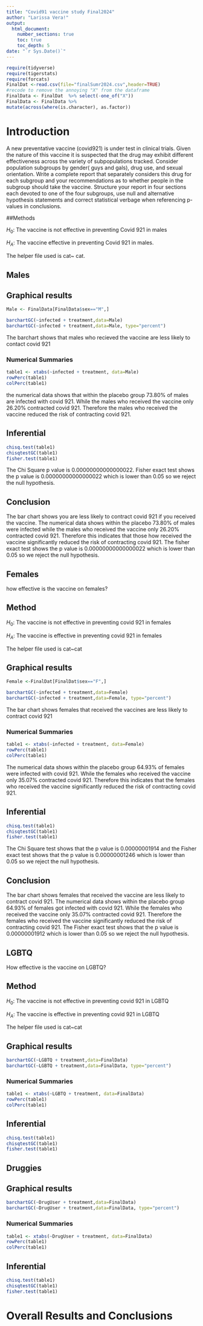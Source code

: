 ```yaml
---
title: "Covid91 vaccine study Final2024"
author: "Larissa Vera!"
output: 
  html_document:
    number_sections: true
    toc: true
    toc_depth: 5
date: "`r Sys.Date()`" 
---
```


```r
require(tidyverse)
require(tigerstats)
require(forcats)
FinalDat <-read.csv(file="finalSumr2024.csv",header=TRUE)
#recode to remove the annoying "X" from the dataframe
FinalData <- FinalDat  %>% select(-one_of("X"))
FinalData <- FinalData %>%
mutate(across(where(is.character), as.factor))
```

# Introduction

A new  preventative vaccine (covid921) is under test in clinical trials. Given the nature of this vaccine it is suspected that the drug may exhibit different effectiveness across the variety of subpopulations tracked. Consider population subgroups by gender( guys and gals), drug use, and sexual orientation. Write a complete report that separately considers this drug for each subgroup and your recommendations as to whether people in the subgroup should take the vaccine. Structure your report in four sections each devoted to one of the four subgroups, use null and alternative hypothesis statements and correct statistical verbage when referencing p-values in conclusions.

##Methods

$H_0$: The vaccine is not effective in preventing Covid 921 in males

$H_A$: The vaccine effective in preventing Covid 921 in males.

The helper file used is cat~ cat.

## Males

## Graphical results

```r
Male <- FinalData[FinalData$sex=="M",]
```

```r
barchartGC(~infected + treatment,data=Male)
barchartGC(~infected + treatment,data=Male, type="percent")

```

The barchart shows that males who recieved the vaccine are less likely to contact covid 921

### Numerical Summaries  

```r
table1 <- xtabs(~infected + treatment, data=Male)
rowPerc(table1)
colPerc(table1)
```

the numerical data shows that within the placebo group 73.80% of males are infected with covid 921. While the males who received the vaccine only 26.20% contracted covid 921. Therefore the males who received the vaccine reduced the risk of contracting covid 921.

## Inferential  

```r
chisq.test(table1)
chisqtestGC(table1)
fisher.test(table1)
```

The Chi Square p value is 0.00000000000000022. Fisher exact test shows the p value is 0.00000000000000022 which is lower than 0.05 so we reject the null hypothesis.

## Conclusion

The bar chart shows you are less likely to contract covid 921 if you received the vaccine. The numerical data shows within the placebo 73.80% of males were infected while the males who received the vaccine only 26.20% contracted covid 921. Therefore this indicates that those how received the vaccine significantly reduced the risk of contracting covid 921. The fisher exact test shows the p value is 0.00000000000000022 which is lower than 0.05 so we reject the null hypothesis.

## Females

how effective is the vaccine on females?

## Method

$H_0$: The vaccine is not effective in preventing covid 921 in females

$H_A$: The vaccine is effective in preventing covid 921 in females

The helper file used is cat~cat

## Graphical results

```r
Female <-FinalDat[FinalDat$sex=="F",]
```


```r
barchartGC(~infected + treatment,data=Female)
barchartGC(~infected + treatment,data=Female, type="percent")

```

The bar chart shows females that received the vaccines are less likely to contract covid 921

### Numerical Summaries  

```r
table1 <- xtabs(~infected + treatment, data=Female)
rowPerc(table1)
colPerc(table1)
```

The numerical data shows within the placebo group 64.93% of females were infected with covid 921. While the females who received the vaccine only 35.07% contracted covid 921. Therefore this indicates that the females who received the vaccine significantly reduced the risk of contracting covid 921.

## Inferential  

```r
chisq.test(table1)
chisqtestGC(table1)
fisher.test(table1)
```

The Chi Square test shows that the p value is 0.00000001914 and the Fisher exact test shows that the p value is 0.00000001246 which is lower than 0.05 so we reject the null hypothesis.

## Conclusion

The bar chart shows females that received the vaccine are less likely to contract covid 921. The numerical data shows within the placebo group 64.93% of females got infected with covid 921. While the females who received the vaccine only 35.07% contracted covid 921. Therefore the females who received the vaccine significantly reduced the risk of contracting covid 921. The Fisher exact test shows that the p value is 0.00000001912 which is lower than 0.05 so we reject the null hypothesis. 

## LGBTQ

How effective is the vaccine on LGBTQ?

## Method 

$H_0$: The vaccine is not effective in preventing covid 921 in LGBTQ

$H_A$: The vaccine is effective in preventing covid 921 in LGBTQ

The helper file used is cat~cat

## Graphical results

```r
barchartGC(~LGBTQ + treatment,data=FinalData)
barchartGC(~LGBTQ + treatment,data=FinalData, type="percent")

```



### Numerical Summaries  

```r
table1 <- xtabs(~LGBTQ + treatment, data=FinalData)
rowPerc(table1)
colPerc(table1)
```



## Inferential  

```r
chisq.test(table1)
chisqtestGC(table1)
fisher.test(table1)
```

## Druggies

## Graphical results
```r
barchartGC(~DrugUser + treatment,data=FinalData)
barchartGC(~DrugUser + treatment,data=FinalData, type="percent")

```

### Numerical Summaries  

```r
table1 <- xtabs(~DrugUser + treatment, data=FinalData)
rowPerc(table1)
colPerc(table1)
```


## Inferential
```r
chisq.test(table1)
chisqtestGC(table1)
fisher.test(table1)
```

# Overall Results and Conclusions

